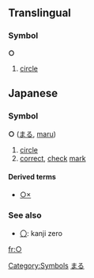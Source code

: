 ==Translingual==
===Symbol===
[[Category:Symbols]]
'''○'''
# [[circle]]



== Japanese ==
[[Category:Japanese language|まる]]
===Symbol===
'''○''' ([[まる]], [[maru]])
# [[circle]]
# [[correct]], [[check]] [[mark]]
====Derived terms====
*[[○×]]

===See also===
*[[〇]]: kanji zero

[[fr:○]]
